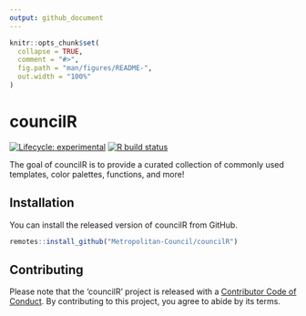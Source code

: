 ```yaml
---
output: github_document
---
```


<!-- README.md is generated from README.Rmd. Please edit that file -->

```r
knitr::opts_chunk$set(
  collapse = TRUE,
  comment = "#>",
  fig.path = "man/figures/README-",
  out.width = "100%"
)
```

# councilR

<!-- badges: start -->
[![Lifecycle: experimental](https://img.shields.io/badge/lifecycle-experimental-orange.svg)](https://www.tidyverse.org/lifecycle/#experimental)
[![R build status](https://github.com/Metropolitan-Council/councilR/workflows/R-CMD-check/badge.svg)](https://github.com/Metropolitan-Council/councilR/actions)
<!-- badges: end -->

The goal of councilR is to provide a curated collection of commonly used templates, color palettes, functions, and more!

## Installation

You can install the released version of councilR from GitHub.

``` r
remotes::install_github("Metropolitan-Council/councilR")
```

## Contributing  

Please note that the 'councilR' project is released with a
[Contributor Code of Conduct](CODE_OF_CONDUCT.md).
By contributing to this project, you agree to abide by its terms.

